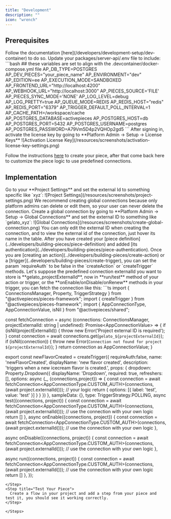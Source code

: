 ```yaml
---
title: "Development"
description: ""
icon: "wrench"
---
```


## Prerequisites
<Steps>

<Step title="Start the devcontainer">
 Follow the documentation [here](/developers/development-setup/dev-container) to do so.
</Step>

<Step title="Set Your Environment Variables">
Update your packages/server-api/.env file to include:
```bash
## these variables are set to align with the .devcontainer/docker-compose.yml file
AP_DB_TYPE=POSTGRES
AP_DEV_PIECES="your_piece_name"
AP_ENVIRONMENT="dev"
AP_EDITION=ee
AP_EXECUTION_MODE=SANDBOXED
AP_FRONTEND_URL="http://localhost:4200"
AP_WEBHOOK_URL="http://localhost:3000"
AP_PIECES_SOURCE='FILE'
AP_PIECES_SYNC_MODE='NONE'
AP_LOG_LEVEL=debug
AP_LOG_PRETTY=true
AP_QUEUE_MODE=REDIS
AP_REDIS_HOST="redis"
AP_REDIS_PORT="6379"
AP_TRIGGER_DEFAULT_POLL_INTERVAL=1
AP_CACHE_PATH=/workspace/cache
AP_POSTGRES_DATABASE=activepieces
AP_POSTGRES_HOST=db
AP_POSTGRES_PORT=5432
AP_POSTGRES_USERNAME=postgres
AP_POSTGRES_PASSWORD=A79Vm5D4p2VQHOp2gd5
```
</Step>



<Step title="Activate Your License Key">
After signing in, activate the license key by going to **Platform Admin -> Setup -> License Keys**
![Activation License Key](/resources/screenshots/activation-license-key-settings.png)
</Step>

<Step title="Create Your Piece">

Follow the instructions [here](/developers/building-pieces/overview) to create your piece, after that come back here to customize the piece logic to use predefined connections.
</Step>
</Steps>
## Implementation

<Steps>
 
  <Step title="Set Project External ID">
    Go to your **Project Settings** and set the external Id to something specific like `xyz`:
    ![Project Settings](/resources/screenshots/project-settings.png)    
  </Step>
  <Step title="Create Global Connection">
    <Tip>We recommend creating global connections because only platform admins can delete or edit them, so your user can never delete the connection. </Tip>
    Create a global connection by going to **Platform Admin -> Setup -> Global Connections** and set the external ID to something like `gelato_xyz`:
     ![Global Connections](/resources/screenshots/create-global-connection.png)    
     <Tip>You can only edit the external ID when creating the connection, and to view the external id of the connection, just hover its name in the table.</Tip> 
  </Step>
   <Step title="Don't Ask for Authentication in Your Actions/Triggers">
    After you have created your [piece definition](../developers/building-pieces/piece-definition) and added [its authentication](../developers/building-pieces/piece-authentication).
    Once you are [creating an action](../developers/building-pieces/create-action) or a [trigger](..developers/building-pieces/create-trigger), you can set the param `requireAuth` to be false in the `createAction` or `createTrigger` methods.
  </Step>
  <Step title="Fetch Connections to Use in Actions/Triggers">
    Let's suppose the predefined connection externalId you want to store is **gelato_projectExternalId**, now in **run/test** method of your action or trigger, or the **onEnable/onDisable/onRenew** methods in your trigger, you can fetch the connection like this:
   ```ts
import { ConnectionsManager, Property, TriggerStrategy } from "@activepieces/pieces-framework";
import { createTrigger } from "@activepieces/pieces-framework";
import { AppConnectionType, AppConnectionValue, isNil } from "@activepieces/shared";



const fetchConnection = async<T extends AppConnectionType> (connections: ConnectionsManager, projectExternalId: string | undefined): Promise<AppConnectionValue<T>> => {
if (isNil(projectExternalId)) {
 throw new Error('Project external ID is required');
}
const connection = await connections.get(`gelato_${projectExternalId}`);
if (isNil(connection)) {
 throw new Error(`Connection not found for project ${projectExternalId}`);
}
return connection as AppConnectionValue<T>;
}

export const newFlavorCreated = createTrigger({
 requireAuth:false,
 name: 'newFlavorCreated',
 displayName: 'new flavor created',
 description: 'triggers when a new icecream flavor is created.',
 props: {
    dropdown: Property.Dropdown({
        displayName: 'Dropdown',
        required: true,
        refreshers: [],
        options: async (_, {connections,project}) => {
            const connection = await fetchConnection<AppConnectionType.CUSTOM_AUTH>(connections, (await project.externalId()));
            // your logic
            return {
                options: [{
                    label: 'test',
                    value: 'test'
                }]
            }
        }
    })
 },
 sampleData: {},
 type: TriggerStrategy.POLLING,
 async test({connections, project}) {
       const connection = await fetchConnection<AppConnectionType.CUSTOM_AUTH>(connections, (await project.externalId()));
 // use the connection with your own logic
    return []
 },
 async onEnable({connections, project}) {
 	   const connection = await fetchConnection<AppConnectionType.CUSTOM_AUTH>(connections, (await project.externalId()));
 // use the connection with your own logic
 },

 async onDisable({connections, project}) {
 	   const connection = await fetchConnection<AppConnectionType.CUSTOM_AUTH>(connections, (await project.externalId()));
 // use the connection with your own logic
 },

 async run({connections, project}) {
     const connection = await fetchConnection<AppConnectionType.CUSTOM_AUTH>(connections, (await project.externalId()));
   // use the connection with your own logic
    return []
 },
 });
  ```
  </Step>
  <Step title="Test Your Piece"> 
    Create a flow in your project and add a step from your piece and test it, you should see it working correctly.
  </Step>
  
</Steps>

